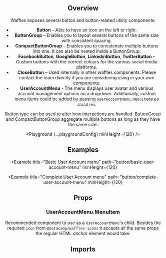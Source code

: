



<Header
  pageTitle="Button"
  overview="Buttons is the fundamental component which allow users to process actions or navigate an experience."
/>

<Section>

## Overview

Waffles exposes several button and button-related utility components:

- **Button** – Able to have an icon on the left or right.
- **ButtonGroup** – Enables you to layout several buttons of the same size with consistent spacing.
- **CompactButtonGroup** – Enables you to concatenate multiple buttons into one. It can also be nested inside a ButtonGroup.
- **FacebookButton**, **GoogleButton**, **LinkedinButton**, **TwitterButton** - Custom buttons with the correct colours for the various social media platforms.
- **CloseButton** – Used internally in other waffles components. Please contact the team directly if you are considering using in your own components.
- **UserAccountMenu** - The menu displays user avatar and various account management options on a dropdown. Additionally, custom menu items could be added by passing `UserAccountMenu.MenuItem`s as `children`.

Button type can be used to alter how interactions are handled. ButtonGroup and CompactButtonGroup aggregate multiple buttons as long as they have the same size.

<Playground {...playgroundConfig} minHeight={120} />

</Section>

<Section>

## Examples

<Example title="With a tooltip" path="button/with-a-tooltip" minHeight={120}>
  <WithATooltip />
</Example>

<Example title="As a link" path="button/as-a-link">
  <AsALink />
</Example>

<Example title="Social media" path="button/social-media">
  <SocialMedia />
</Example>

<Example title="Compact group" path="button/compact-group">
  <CompactGroup />
</Example>

<Example
  title="Basic User Account menu"
  path="button/basic-user-account-menu"
  minHeight={120}
>
  <BasicUserAccountMenu />
</Example>

<Example
  title="Complete User Account menu"
  path="button/complete-user-account-menu"
  minHeight={120}
>
  <CompleteUserAccountMenu />
</Example>

</Section>

<Section>

## Props

<PropsTable component="InternalButton" alias="Button" metadata={metadata} />

<PropsTable component="ButtonGroup" metadata={metadata} />

<PropsTable component="CompactButtonGroup" metadata={metadata} />

<PropsTable component="UserAccountMenu" metadata={metadata} />

### UserAccountMenu.MenuItem

Recommended component to use as a `UserAccountMenu`'s child. Besides the required `icon` from `@datacamp/waffles-icons` it accepts all the same props the regular HTML _anchor_ element would take.

</Section>

<Section>

## Imports

<Imports module={ButtonExports} path="@datacamp/waffles-button" />

</Section>
